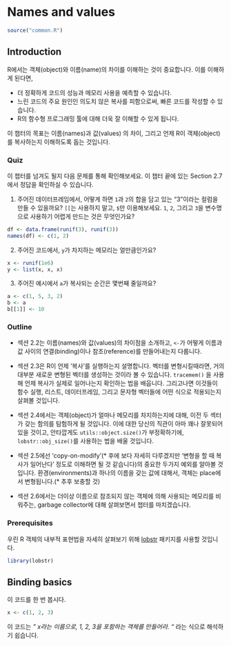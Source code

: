 # Names and values {#names-values}

```r
source("common.R")
```


## Introduction

R에서는 객체(object)와 이름(name)의 차이를 이해하는 것이 중요합니다. 이를 이해하게 된다면,

* 더 정확하게 코드의 성능과 메모리 사용을 예측할 수 있습니다.
* 느린 코드의 주요 원인인 의도치 않은 복사를 피함으로써, 빠른 코드를 작성할 수 있습니다.
* R의 함수형 프로그래밍 툴에 대해 더욱 잘 이해할 수 있게 됩니다.

이 챕터의 목표는 이름(names)과 값(values) 의 차이, 그리고 언제 R이 객체(object)를 복사하는지 이해하도록 돕는 것입니다.


### Quiz {-}

이 챕터를 넘겨도 될지 다음 문제를 통해 확인해보세요. 이 챕터 끝에 있는 Section 2.7에서 정답을 확인하실 수 있습니다.

1. 주어진 데이터프레임에서, 어떻게 하면 `1`과 `2`의 합을 담고 있는 "3"이라는 컬럼을 만들 수 있을까요? `[[`는 사용하지 말고, `$`만 이용해보세요. `1`, `2`, 그리고 `3`을 변수명으로 사용하기 어렵게 만드는 것은 무엇인가요?

```r
df <- data.frame(runif(3), runif(3))
names(df) <- c(1, 2)
```

2. 주어진 코드에서, `y`가 차지하는 메모리는 얼만큼인가요?

```r
x <- runif(1e6)
y <- list(x, x, x)
```

3. 주어진 예시에서 `a`가 복사되는 순간은 몇번째 줄일까요?

```r
a <- c(1, 5, 3, 2)
b <- a
b[[1]] <- 10
```


### Outline {-}

* 섹션 2.2는 이름(names)와 값(values)의 차이점을 소개하고, `<-`가 어떻게 이름과 값 사이의 연결(binding)이나 참조(reference)를 만들어내는지 다룹니다.

* 섹션 2.3은 R이 언제 '복사'를 실행하는지 설명합니다. 벡터를 변형시킬때라면, 거의 대부분 새로운 변형된 벡터를 생성하는 것이라 볼 수 있습니다. `tracemem()` 을 사용해 언제 복사가 실제로 일어나는지 확인하는 법을 배웁니다. 그리고나면 이것들이 함수 실행, 리스트, 데이터프레임, 그리고 문자형 벡터들에 어떤 식으로 적용되는지 살펴볼 것입니다.

* 섹션 2.4에서는 객체(object)가 얼마나 메모리를 차지하는지에 대해, 이전 두 섹터가 갖는 함의를 탐험하게 될 것입니다. 이에 대한 당신의 직관이 아마 꽤나 잘못되어 있을 것이고, 안타깝게도 `utils::object.size()`가 부정확하기에, `lobstr::obj_size()`를 사용하는 법을 배울 것입니다.

* 섹션 2.5에선 'copy-on-modify'(* 후에 보다 자세히 다루겠지만 '변형을 할 때 복사가 일어난다' 정도로 이해하면 될 것 같습니다)의 중요한 두가지 예외를 알아볼 것입니다. 환경(environments)과 하나의 이름을 갖는 값에 대해서, 객체는 place에서 변형됩니다.(* 추후 보충할 것)

* 섹션 2.6에서는 더이상 이름으로 참조되지 않는 객체에 의해 사용되는 메모리를 비워주는, garbage collector에 대해 살펴보면서 챕터를 마치겠습니다.


### Prerequisites {-}

우린 R 객체의 내부적 표현법을 자세히 살펴보기 위해 [lobstr](https://github.com/r-lib/lobstr) 패키지를 사용할 것입니다.

```r
library(lobstr)
```


## Binding basics

이 코드를 한 번 봅시다.

```r
x <- c(1, 2, 3)
```

이 코드는 *" x라는 이름으로, 1, 2, 3을 포함하는 객체를 만들어라. "* 라는 식으로 해석하기 쉽습니다. 











